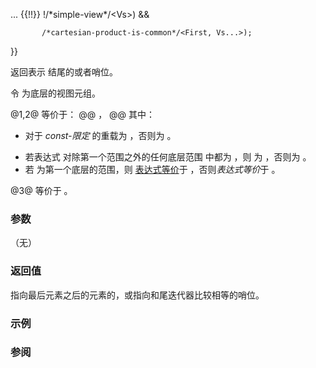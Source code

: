 {{cpp/ranges/cartesian_product_view/title|end}}
{{cpp/ranges/cartesian_product_view/navbar}}
{{dcl begin}}
{{dcl|num=1|since=c++23|1=
constexpr iterator&lt;false&gt; end()
    requires ((!/*simple-view*/&lt;First&gt; {{!!}} ... {{!!}} !/*simple-view*/&lt;Vs&gt;) &amp;&amp;
        /*cartesian-product-is-common*/&lt;First, Vs...&gt;);
}}
{{dcl|num=2|since=c++23|1=
constexpr iterator&lt;true&gt; end() const
    requires /*cartesian-product-is-common*/&lt;const First, const Vs...&gt;;
}}
{{dcl|num=3|since=c++23|1=
constexpr std::default_sentinel_t end() const noexcept;
}}
{{dcl end}}

返回表示 {{rlpt|/|cartesian_product_view}} 结尾的{{rlp|iterator|迭代器}}或者哨位。

令 {{rlpi|/#数据成员|bases_}} 为底层的视图元组。

@1,2@ 等价于：
@@ {{c multi
|1=auto check = [](auto&amp; rng) { return __begin_or_first_end(rng); };
|2=return iterator&lt;__is_const&gt;(/*tuple-transform*/(check, bases_));
}}，
@@ 其中：
* {{c|__is_const}} 对于 ''const-限定'' 的重载为 {{c|true}}，否则为 {{c|false}}。
* 若表达式 {{c|ranges::empty(rng)}} 对除第一个范围之外的任何底层范围 {{c|rng}} 中都为 {{c|true}}，则 {{c|__is_empty}} 为 {{c|true}}，否则为 {{c|false}}。
* 若 {{c|rng}} 为第一个底层的范围，则 {{c|__begin_or_first_end(rng)}} [[cpp/language/expressions#表达式等价|表达式等价]]于 {{c|__is_empty ? ranges::begin(rng) : /*cartesian-common-arg-end*/(rng)}}，否则''表达式等价''于 {{c|ranges::begin(rng)}}。

@3@ 等价于 {{c|return std::default_sentinel;}}。

===参数===
（无）

===返回值===
指向最后元素之后的元素的{{rlp|iterator|迭代器}}，或指向和尾迭代器比较相等的哨位。

===示例===
{{example
|code=
#include &lt;array&gt;
#include &lt;format&gt;
#include &lt;iostream&gt;
#include &lt;ranges&gt;
#include &lt;string_view&gt;
#include &lt;tuple&gt;
using namespace std::literals;

int main()
{
    constexpr auto a = std::array{ "bool"sv, "goto"sv, "extern"sv, "long"sv }; /*
                                       ^         ^           ^         ^        */
    constexpr auto v = std::ranges::cartesian_product_view(a[0], a[1], a[2], a[3]);

    constexpr std::tuple&lt;char const&amp;,
                         char const&amp;,
                         char const&amp;,
                         char const&amp;&gt; last{*(v.end() - 1)};

    std::cout &lt;&lt; std::format("{}{}{}{}{}",
                             std::get&lt;0&gt;(last),
                             std::get&lt;1&gt;(last),
                             std::get&lt;2&gt;(last),
                             std::get&lt;3&gt;(last), '\n');
}
|output=long
}}

===参阅===
{{dsc begin}}
{{dsc inc|cpp/ranges/adaptor/dsc begin|cartesian_product_view}}
{{dsc inc|cpp/ranges/dsc end}}
{{dsc end}}

{{langlinks|en|es|ja|ru}}